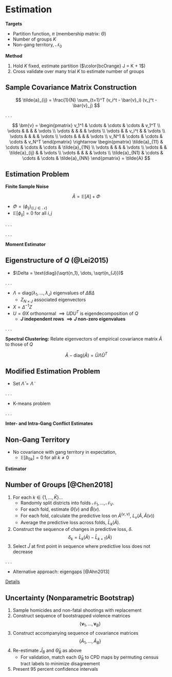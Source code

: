 # Estimation {id="estimation"}

<div class="fragment">

**Targets**

- Partition function, $\pi$ (membership matrix: $\Theta$)
- Number of groups $K$
- Non-gang territory, $\mathcal{N}_0$

</div>
<div class="fragment">

**Method**

1. Hold $K$ fixed, estimate partition ($\color{bcOrange} J = K + 1$)
2. Cross validate over many trial $K$ to estimate number of groups

</div>

## Sample Covariance Matrix Construction

$$
\tilde{a}_{ij} = \frac{1}{N} \sum_{t=1}^T (v_i^t - \bar{v}_i) (v_j^t - \bar{v}_j)
$$

. . .

$$
\bm{v} =
\begin{pmatrix}
v_1^1 & \cdots & \cdots & \cdots & v_1^T \\
\vdots &  &  & & \vdots \\
\vdots &  &  & & \vdots \\
\vdots &  & v_i^t & & \vdots \\
\vdots &  &  & & \vdots \\
\vdots &  &  & & \vdots \\
v_N^1 & \cdots & \cdots & \cdots & v_N^T
\end{pmatrix}
\rightarrow
\begin{pmatrix}
\tilde{a}_{11} & \cdots & \cdots & \cdots & \tilde{a}_{1N} \\
\vdots &  &  & & \vdots \\
\vdots &  & \tilde{a}_{ij} & & \vdots \\
\vdots &  &  & & \vdots \\
\tilde{a}_{N1} & \cdots & \cdots & \cdots & \tilde{a}_{NN}
\end{pmatrix}
= \tilde{A}
$$

## Estimation Problem

**Finite Sample Noise**

$$
\tilde{A} = \mathbb{E} [A] + \Phi
$$

- $\Phi = (\phi_{ij})_{ \left\{ i, j \in \mathcal{N} \right\} }$
- $\mathbb{E} [ \phi_{ij} ] = 0$ for all $i, j$

. . .

\begin{align*}
Q - \text{diag}(Q) &= \mathbb{E}[A] - \text{diag}(\mathbb{E}[A]) \\
&= \tilde{A} - \Phi - \text{diag}(\mathbb{E}[A]) \\
\Phi - \text{diag}(\Phi) &= \left( \tilde{A} - \text{diag}(\tilde{A}) \right) - \left( Q - \text{diag}(Q) \right)
\end{align*}

. . . 

**Moment Estimator**

\begin{equation}
\left( \hat{\Theta}, \hat{B} \right) = \argmin_{B \in \mathbb{R}^{J \times J}, \Theta \in \mathbb{M}^{N \times J}} \lVert \Phi - \text{diag}(\Phi) \rVert_F
\end{equation}

## Eigenstructure of $Q$ (@Lei2015)

- $\Delta = \text{diag}(\sqrt{n_1}, \dots, \sqrt{n_{J}})$

\begin{align*}
Q &= \Theta B \Theta^T \\
&= \Theta \Delta^{-1} \Delta B \Delta \Delta^{-1} \Theta^T \\
&= \Theta \Delta^{-1} Z \Lambda Z^T \Delta^{-1} \Theta^T \\
&= \Theta X \Lambda X^T \Theta^T
U D U^T &= \Theta X \Lambda X^T \Theta^T
\end{align*}

. . . 

- $\Lambda = \text{diag}(\lambda_1, ..., \lambda_{J})$ eigenvalues of $\Delta B \Delta$
  - $Z_{N \times J}$ associated eigenvectors
- $X = \Delta^{-1} Z$
- $U = \Theta X$ orthonormal $\implies U D U^T$ is eigendecomposition of $Q$
	+ **$J$ independent rows $\implies J$ non-zero eigenvalues**

. . . 

**Spectral Clustering:** Relate eigenvectors of empirical covariance matrix $\tilde{A}$ to those of $Q$

$$
\tilde{A} - \text{diag}(\tilde{A}) = \tilde{U} \tilde{\Lambda} \tilde{U}^T
$$

## Modified Estimation Problem

\begin{align*}
\left( \hat{\Lambda}, \hat{X}, \hat{\Theta} \right) &= \argmin_{ \Lambda \in \mathbb{D}^{J \times J}, X \in \mathbb{R}^{J \times J}, \Theta \in \mathbb{M}^{N \times J} } \lVert \Phi - \text{diag}(\Phi) \rVert_F \\
&= \argmin_{ \Lambda \in \mathbb{D}^{J \times J}, X \in \mathbb{R}^{J \times J}, \Theta \in \mathbb{M}^{N \times J} } \lVert \left( \tilde{A} - \text{diag}(\tilde{A}) \right) - \left( Q - \text{diag}(Q) \right) \rVert_F \\
&= \argmin_{ \Lambda \in \mathbb{D}^{J \times J}, X \in \mathbb{R}^{J \times J}, \Theta \in \mathbb{M}^{N \times J} } \lVert \tilde{U} \tilde{\Lambda} \tilde{U}^T - \left( \Theta X \Lambda X^T \Theta^T - \text{diag}(Q) \right) \rVert_F \\
&\approx \argmin_{ \Lambda \in \mathbb{D}^{J \times J}, X \in \mathbb{R}^{J \times J}, \Theta \in \mathbb{M}^{N \times J} } \lVert \color{bcOrange} \tilde{U} \color{black} \tilde{\Lambda} \color{bcOrange} \tilde{U}^T \color{black} - \color{bcOrange} \Theta X \color{black} \Lambda \color{bcOrange} \left( \Theta X \right)^T \color{black} \rVert_F
\end{align*}

- Set $\hat{\Lambda} = \tilde{\Lambda}$

. . .

\begin{equation} \label{eq:kmeans}
\left( \hat{X}, \hat{\Theta} \right) = \argmin_{ X \in \mathbb{R}^{J \times J}, \Theta \in \mathbb{M}^{N \times J} } \lVert \color{bcOrange} \Theta X - \tilde{U} \color{black} \rVert_F
\end{equation}

- K-means problem

. . .

**Inter- and Intra-Gang Conflict Estimates**

\begin{equation} \label{eq:B}
\hat{B} = \hat{X} \hat{\Lambda} \hat{X}^T
\end{equation}

## Non-Gang Territory

- No covariance with gang territory in expectation, 
  + $\mathbb{E} [ b_{0k} ] = 0$ for all $k \neq 0$

**Estimator**

\begin{equation} \label{eq:nc}
\min_{ k \in \left\{ 1, ..., J \right\} } \lVert ( \hat{B} - \text{diag}(\hat{B}) )^{(k)} \rVert_2
\end{equation}

## Number of Groups [@Chen2018] {id="J_estimation"}

1. For each $k \in \left\{ 1, ..., \bar{K} \right\}$...
	+ Randomly split districts into folds $\mathcal{N}_1, \dots, \mathcal{N}_V$.
	+ For each fold, estimate $\hat{\Theta}(v)$ and $\hat{B}(v)$.
	+ For each fold, calculate the predictive loss on $\tilde{A}^{(v,v)}$, $L_v(\tilde{A}, \hat{A}(v))$
	+ Average the predictive loss across folds, $\bar{L}_{k}(\tilde{A})$.
2. Construct the sequence of changes in predictive loss, $\delta$.
$$
\delta_k = \bar{L}_{k}(\tilde{A}) - \bar{L}_{k+1}(\tilde{A})
$$
3. Select $\hat{J}$ at first point in sequence where predictive loss does not decrease
\begin{equation}
\hat{J} = \argmin_{k} \left\{ k \mid \delta_k < 0 \right\}_{k \in \left\{ 1, \dots, \bar{K} \right\} }
\end{equation}

. . . 

- Alternative approach: eigengaps [@Ahn2013]

<a href="#/chen">Details</a>

## Uncertainty (Nonparametric Bootstrap)

1. Sample homicides and non-fatal shootings with replacement
2. Construct sequence of bootstrapped violence matrices
$$
\left\{ \bm{v}_1, \dots, \bm{v}_{B} \right\}
$$
3. Construct accompanying sequence of covariance matrices
$$
\left\{ \tilde{A}_1, \dots, \tilde{A}_{B} \right\}
$$
4. Re-estimate $\hat{J}_B$ and $\hat{\Theta}_B$ as above
	- For validation, match each $\hat{\Theta}_B$ to CPD maps by permuting census tract labels to minimize disagreement
5. Present 95 percent confidence intervals